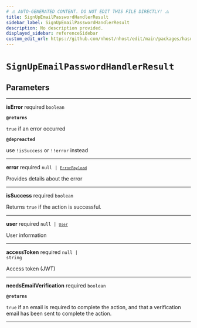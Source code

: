 ```yaml
---
# ⚠️ AUTO-GENERATED CONTENT. DO NOT EDIT THIS FILE DIRECTLY! ⚠️
title: SignUpEmailPasswordHandlerResult
sidebar_label: SignUpEmailPasswordHandlerResult
description: No description provided.
displayed_sidebar: referenceSidebar
custom_edit_url: https://github.com/nhost/nhost/edit/main/packages/hasura-auth-js/src/promises/signUpEmailPassword.ts#L11
---
```


# `SignUpEmailPasswordHandlerResult`

## Parameters

---

**<span className="parameter-name">isError</span>** <span className="optional-status">required</span> <code>boolean</code>

**`@returns`**

`true` if an error occurred

**`@depreacted`**

use `!isSuccess` or `!!error` instead

---

**<span className="parameter-name">error</span>** <span className="optional-status">required</span> <code>null &#124; [`ErrorPayload`](/reference/docgen/nextjs/types/error-payload)</code>

Provides details about the error

---

**<span className="parameter-name">isSuccess</span>** <span className="optional-status">required</span> <code>boolean</code>

Returns `true` if the action is successful.

---

**<span className="parameter-name">user</span>** <span className="optional-status">required</span> <code>null &#124; [`User`](/reference/docgen/nextjs/types/user)</code>

User information

---

**<span className="parameter-name">accessToken</span>** <span className="optional-status">required</span> <code>null &#124; string</code>

Access token (JWT)

---

**<span className="parameter-name">needsEmailVerification</span>** <span className="optional-status">required</span> <code>boolean</code>

**`@returns`**

`true` if an email is required to complete the action, and that a verification email has been sent to complete the action.

---
